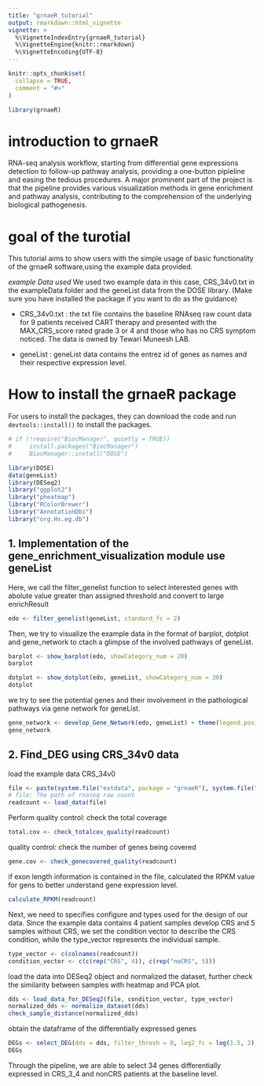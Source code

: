 ```yaml
---
title: "grnaeR_tutorial"
output: rmarkdown::html_vignette
vignette: >
  %\VignetteIndexEntry{grnaeR_tutorial}
  %\VignetteEngine{knitr::rmarkdown}
  %\VignetteEncoding{UTF-8}
---
```


```r
knitr::opts_chunk$set(
  collapse = TRUE,
  comment = "#>"
)
```

```r
library(grnaeR)
```


# introduction to grnaeR
RNA-seq analysis workflow, starting from differential gene expressions detection to follow-up pathway analysis, providing a one-button pipieline and easing the tedious procedures. A major prominent part of the project is that the pipeline provides various visualization methods in gene enrichment and pathway analysis, contributing to the comprehension of the underlying biological pathogenesis.


# goal of the turotial
This tutorial aims to show users with the simple usage of basic functionality of the grnaeR software,using the example data provided.

*example Data used*
We used two example data in this case, CRS_34v0.txt in the exampleData folder and the geneList data from the DOSE library. (Make sure you have installed the package if you want to do as the guidance)

* CRS_34v0.txt : the txt file contains the baseline RNAseq raw count data for 9 patients received CART therapy and presented with the MAX_CRS_score rated grade 3 or 4 and those who has no CRS symptom noticed.
The data is owned by Tewari Muneesh LAB.

* geneList : geneList data contains the entrez id of genes as names and their respective expression level. 


# How to install the grnaeR package
For users to install the packages, they can download the code and run `devtools::install()` to install the packages.


```r
# if (!require("BiocManager", quietly = TRUE))
#     install.packages("BiocManager")
#     BiocManager::install("DOSE")
```

```r
library(DOSE)
data(geneList)
library(DESeq2)
library("ggplot2")
library("pheatmap")
library("RColorBrewer")
library("AnnotationDbi")
library("org.Hs.eg.db")
```


## 1. Implementation of the gene_enrichment_visualization module use geneList
Here, we call the filter_genelist function to select interested genes with abolute value greater than assigned threshold and convert to large enrichResult


```r
edo <- filter_genelist(geneList, standard_fc = 2)
```



Then, we try to visualize the example data in the format of barplot, dotplot and gene_network to ctach a glimpse of the involved pathways of geneList.
```r
barplot <- show_barplot(edo, showCategory_num = 20)
barplot
```


```r
dotplot <- show_dotplot(edo, geneList, showCategory_num = 30)
dotplot
```


we try to see the potential genes and their involvement in the pathological pathways via gene network for geneList. 
```r
gene_network <- develop_Gene_Network(edo, geneList) + theme(legend.position = "none")
gene_network
```

## 2. Find_DEG using CRS_34v0 data

load the example data CRS_34v0 
```r
file <- paste(system.file("extdata", package = "grnaeR"), system.file("extdata", package = "grnaeR") |> list.files(), sep = "/")
# file: The path of rnaseq raw count
readcount <- load_data(file)
```

Perform quality control: check the total coverage 
```r
total.cov <- check_totalcov_quality(readcount)
```


quality control: check the number of genes being covered
```r
gene.cov <- check_genecovered_quality(readcount)
```
if exon length information is contained in the file, calculated the RPKM value for gens to better understand gene expression level.
```r
calculate_RPKM(readcount)
```


Next, we need to specifies configure and types used for the design of our  data. Since the example data contains 4 patient samples develop CRS and 5 samples without CRS, we set the condition vector to describe the CRS condition, while the type_vector represents the individual sample.
```r
type_vector <- c(colnames(readcount))
condition_vector <- c(c(rep("CRS", 4)), c(rep("noCRS", 5)))
```

load the data into DESeq2 object and normalized the dataset, further check the similarity between samples with heatmap and PCA plot.
```r
dds <- load_data_for_DESeq2(file, condition_vector, type_vector)
normalized_dds <- normalize_dataset(dds)
check_sample_distance(normalized_dds)
```


obtain the dataframe of the differentially expressed genes
```r
DEGs <- select_DEG(dds = dds, filter_thresh = 0, log2_fc = log(1.5, 2), padjust = 0.05)
DEGs
```

Through the pipeline, we are able to select 34 genes differentially expressed in CRS_3_4 and nonCRS patients at the baseline level.
